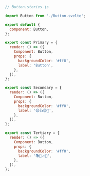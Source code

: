 ```js
// Button.stories.js

import Button from './Button.svelte';

export default {
  component: Button,
};

export const Primary = {
  render: () => ({
    Component: Button,
    props: {
      backgroundColor: '#ff0',
      label: 'Button',
    },
  }),
};

export const Secondary = {
  render: () => ({
    Component: Button,
    props: {
      backgroundColor: '#ff0',
      label: '😄👍😍💯',
    },
  }),
};

export const Tertiary = {
  render: () => ({
    Component: Button,
    props: {
      backgroundColor: '#ff0',
      label: '📚📕📈🤓',
    },
  }),
};
```
